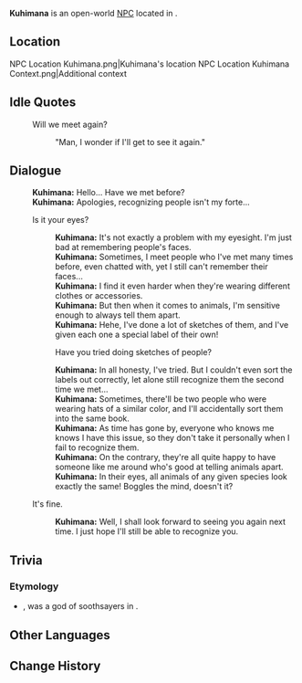 {{Meta
<!-- Remove this template after adding the missing info -->
|missing_NPC_profile  = yes
}}
{{Character Infobox
|type             = Open-World NPC
|image            = NPC Kuhimana.png
|realname         = <!-- Optional, if different from in-game name -->
|deceased         = <!-- Past (for deceased prior to events of the game) or free response -->
|region           = Natlan
|location         = Natlan
|affiliation      = People of the Springs
|title            = 

|ancestry         = <!-- Clan/family -->
|father           = 
|mother           = 
|spouse           = 
|sibling          = 
|child            = 
|relative         = 

|voiceEN          = 
|voiceCN          = 
|voiceJP          = 
|voiceKR          = 
|dialoguereward   = 
}}
'''Kuhimana''' is an open-world [[NPC]] located in {{Location|Teticpac Peak}}.

==Location==
<gallery>
NPC Location Kuhimana.png|Kuhimana's location
NPC Location Kuhimana Context.png|Additional context
</gallery>
<!--
==Profile==
Detailed story/lore information goes here.
''(To be added.)''

===Appearance===
Keep appearance section short and concise. Limit to 2 paragraphs with 3-4 sentences each.
''(To be added.)''

==Quests and Events==
{{Quests and Events}}
-->
==Idle Quotes==
{{Dialogue Start}}
: {{DIcon|Idle}} Will we meet again?
:: {{A|VO Kuhimana 01.ogg}} "Man, I wonder if I'll get to see it again."
{{Dialogue End}}

==Dialogue==
{{Dialogue Start}}
:'''Kuhimana:''' Hello... Have we met before?
:'''Kuhimana:''' Apologies, recognizing people isn't my forte...
:{{DIcon}} Is it your eyes?
::'''Kuhimana:''' It's not exactly a problem with my eyesight. I'm just bad at remembering people's faces.
::'''Kuhimana:''' Sometimes, I meet people who I've met many times before, even chatted with, yet I still can't remember their faces...
::'''Kuhimana:''' I find it even harder when they're wearing different clothes or accessories.
::'''Kuhimana:''' But then when it comes to animals, I'm sensitive enough to always tell them apart.
::'''Kuhimana:''' Hehe, I've done a lot of sketches of them, and I've given each one a special label of their own!
::{{DIcon}} Have you tried doing sketches of people?
::'''Kuhimana:''' In all honesty, I've tried. But I couldn't even sort the labels out correctly, let alone still recognize them the second time we met...
::'''Kuhimana:''' Sometimes, there'll be two people who were wearing hats of a similar color, and I'll accidentally sort them into the same book.
::'''Kuhimana:''' As time has gone by, everyone who knows me knows I have this issue, so they don't take it personally when I fail to recognize them.
::'''Kuhimana:''' On the contrary, they're all quite happy to have someone like me around who's good at telling animals apart.
::'''Kuhimana:''' In their eyes, all animals of any given species look exactly the same! Boggles the mind, doesn't it?
:{{DIcon}} It's fine.
::'''Kuhimana:''' Well, I shall look forward to seeing you again next time. I just hope I'll still be able to recognize you.
{{Dialogue End}}
<!--
==Event Dialogue==
===Event Name===
{{Dialogue Start}}
:'''{{subst:#titleparts:{{subst:PAGENAME}}}}:'''
{{Dialogue End}}
-->
==Trivia==
===Etymology===
* {{W|1=Kuhimana (god)|2=Kuhimana}}, was a god of soothsayers in {{w|1=Hawaiian mythology}}.

==Other Languages==
{{Other Languages
|en       = Kuhimana
|zhs      = 库希马纳
|zhs_rm   = Kùxīmǎnà
|zht      = 庫希馬納
|zht_rm   = Kùxīmǎnà
|ja       = クヒマナ 
|ko       = 쿠히마나
|es       = Kuhimana
|fr       = Kuhimana
|ru       = Кухимана
|th       = Kuhimana
|vi       = Kuhimana
|de       = Kuhimana
|id       = Kuhimana
|pt       = Kuhimana
|tr       = Kuhimana
|it       = Kuhimana
}}

==Change History==
{{Change History|5.0}}
<!--
==References==
{{Reflist}}
-->